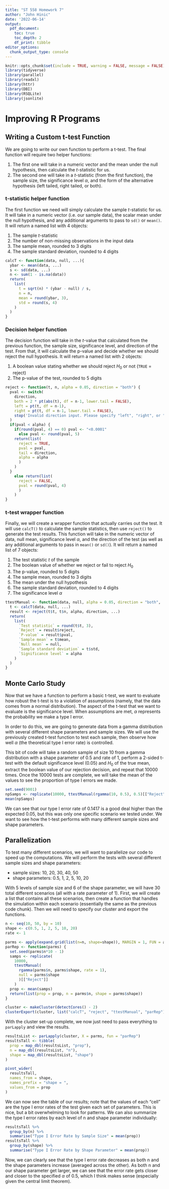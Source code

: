 ```yaml
---
title: "ST 558 Homework 7"
author: "John Hinic"
date: '2022-06-14'
output:
  pdf_document:
    toc: true
    toc_depth: 2
    df_print: tibble
editor_options: 
  chunk_output_type: console
---
```


```r
knitr::opts_chunk$set(include = TRUE, warning = FALSE, message = FALSE)
library(tidyverse)
library(parallel)
library(readxl)
library(httr)
library(DBI)
library(RSQLite)
library(jsonlite)
```

# Improving R Programs

## Writing a Custom t-test Function

We are going to write our own function to perform a t-test. The final function will require two helper functions:

1. The first one will take in a numeric vector and the mean under the null hypothesis, then calculate the $t$-statistic for us.
2. The second one will take in a $t$-statistic (from the first function), the sample size, the significance level $\alpha$, and the form of the alternative hypothesis (left tailed, right tailed, or both).

### t-statistic helper function

The first function we need will simply calculate the sample $t$-statistic for us. It will take in a numeric vector (i.e. our sample data), the scalar mean under the null hypothesis, and any additional arguments to pass to `sd()` or `mean()`. It will return a named list with 4 objects:

1. The sample $t$-statistic
2. The number of non-missing observations in the input data
3. The sample mean, rounded to 3 digits
4. The sample standard deviation, rounded to 4 digits

```r
calcT <- function(data, null, ...){
  ybar <- mean(data, ...)
  s <- sd(data, ...)
  n <- sum(1 - is.na(data))
  return(
    list(
      t = sqrt(n) * (ybar - null) / s,
      n = n,
      mean = round(ybar, 3),
      std = round(s, 4)
    )
  )
}
```

### Decision helper function

The decision function will take in the $t$-value that calculated from the previous function, the sample size, significance level, and direction of the test. From that, it will calculate the p-value and decide whether we should reject the null hypothesis. It will return a named list with 2 objects:

1. A boolean value stating whether we should reject $H_0$ or not (`TRUE` = reject)
2. The p-value of the test, rounded to 5 digits

```r
reject <- function(t, n, alpha = 0.05, direction = "both") {
  pval <- switch(
    direction,
    both = 2 * pt(abs(t), df = n-1, lower.tail = FALSE),
    left = pt(t, df = n-1),
    right = pt(t, df = n-1, lower.tail = FALSE),
    stop('Invalid direction input. Please specify "left", "right", or "both"')
  )
  if(pval < alpha) {
    if(round(pval, 4) == 0) pval <- "<0.0001"
      else pval <- round(pval, 5)
    return(list(
      reject = TRUE,
      pval = pval,
      tail = direction,
      alpha = alpha
      )
    )
  }
    else return(list(
      reject = FALSE,
      pval = round(pval, 4)
      )
    )
}
```

### t-test wrapper function

Finally, we will create a wrapper function that actually carries out the test. It will use `calcT()` to calculate the sample statistics, then use `reject()` to generate the test results. This function will take in the numeric vector of data, null mean, significance level $\alpha$, and the direction of the test (as well as any additional arguments to pass in `mean()` or `sd()`). It will return a named list of 7 objects:

1. The test statistic $t$ of the sample
2. The boolean value of whether we reject or fail to reject $H_0$
3. The p-value, rounded to 5 digits
4. The sample mean, rounded to 3 digits
5. The mean under the null hypothesis
6. The sample standard deviation, rounded to 4 digits
7. The significance level $\alpha$

```r
ttestManual <- function(data, null, alpha = 0.05, direction = "both", ...) {
  t <- calcT(data, null, ...)
  result <- reject(t$t, t$n, alpha, direction, ...)
  return(
    list(
      `Test statistic` = round(t$t, 3),
      `Reject` = result$reject,
      `P-value` = result$pval,
      `Sample mean` = t$mean,
      `Null mean` = null,
      `Sample standard deviation` = t$std,
      `Significance level` = alpha
    )
  )
}
```

## Monte Carlo Study

Now that we have a function to perform a basic t-test, we want to evaluate how robust the t-test is to a violation of assumptions (namely, that the data comes from a normal distribution). The aspect of the t-test that we want to evaluate is the significance level. When assumptions are met, $\alpha$ represents the probability we make a type I error.

In order to do this, we are going to generate data from a gamma distribution with several different shape parameters and sample sizes. We will use the previously created t-test function to test each sample, then observe how well $\alpha$ (the theoretical type I error rate) is controlled.

This bit of code will take a random sample of size 10 from a gamma distribution with a shape parameter of 0.5 and rate of 1, perform a 2-sided t-test with the default significance level (0.05) and $H_0$ of the true mean, extract the boolean value of our rejection decision, and repeat that 10000 times. Once the 10000 tests are complete, we will take the mean of the values to see the proportion of type I errors we made.

```r
set.seed(9001)
npSamps <- replicate(10000, ttestManual(rgamma(10, 0.5), 0.5)[["Reject"]])
mean(npSamps)
```

We can see that our type I error rate of 0.1417 is a good deal higher than the expected 0.05, but this was only one specific scenario we tested under. We want to see how the t-test performs with many different sample sizes and shape parameters.

## Parallelization

To test many different scenarios, we will want to parallelize our code to speed up the computations. We will perform the tests with several different sample sizes and shape parameters:

- sample sizes: 10, 20, 30, 40, 50
- shape parameters: 0.5, 1, 2, 5, 10, 20

With 5 levels of sample size and 6 of the shape parameter, we will have 30 total different scenarios (all with a rate parameter of 1). First, we will create a list that contains all these scenarios, then create a function that handles the simulation within each scenario (essentially the same as the previous code chunk). Then we will need to specify our cluster and export the functions.

```r
n <- seq(10, 50, by = 10)
shape <- c(0.5, 1, 2, 5, 10, 20)
rate <- 1

parms <- apply(expand.grid(list(n=n, shape=shape)), MARGIN = 1, FUN = as.list)
parRep <- function(parms) {
  set.seed(parms$n*10 - 1)
  samps <- replicate(
    10000, 
    ttestManual(
      rgamma(parms$n, parms$shape, rate = 1), 
      null = parms$shape
      )[["Reject"]]
    )
  prop <- mean(samps)
  return(list(prop = prop, n = parms$n, shape = parms$shape))
}

cluster <- makeCluster(detectCores() - 2)
clusterExport(cluster, list("calcT", "reject", "ttestManual", "parRep"))
```

With the cluster set-up complete, we now just need to pass everything to `parLapply` and view the results.

```r
resultsList <- parLapply(cluster, X = parms, fun = "parRep")
resultsTall <- tibble(
  prop = map_dbl(resultsList, "prop"),
  n = map_dbl(resultsList, "n"),
  shape = map_dbl(resultsList, "shape")
)

pivot_wider(
  resultsTall, 
  names_from = shape, 
  names_prefix = "shape = ", 
  values_from = prop
)
```

We can now see the table of our results; note that the values of each "cell" are the type I error rates of the test given each set of parameters. This is nice, but a bit overwhelming to look for patterns. We can also summarize the type I error rates by each level of n and shape parameter individually:

```r
resultsTall %>%
  group_by(n) %>%
  summarise("Type I Error Rate by Sample Size" = mean(prop))
resultsTall %>%
  group_by(shape) %>%
  summarise("Type I Error Rate by Shape Parameter" = mean(prop))
```

Now, we can clearly see that the type I error rate decreases as both n and the shape parameters increase (averaged across the other). As both n and our shape parameter get larger, we can see that the error rate gets closer and closer to the specified $\alpha$ of 0.5, which I think makes sense (especially given the central limit theorem).